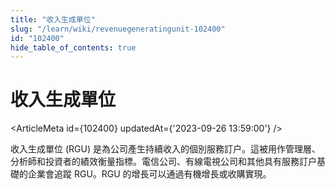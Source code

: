 ```yaml
---
title: "收入生成單位"
slug: "/learn/wiki/revenuegeneratingunit-102400"
id: "102400"
hide_table_of_contents: true
---
```



# 收入生成單位

<ArticleMeta id={102400} updatedAt={'2023-09-26 13:59:00'} />
<div className='border-solid border-b border-t-0 my-4 border-[var(--ifm-color-gray-300)]' />

收入生成單位 (RGU) 是為公司產生持續收入的個別服務訂户。這被用作管理層、分析師和投資者的績效衡量指標。電信公司、有線電視公司和其他具有服務訂户基礎的企業會追蹤 RGU。RGU 的增長可以通過有機增長或收購實現。
